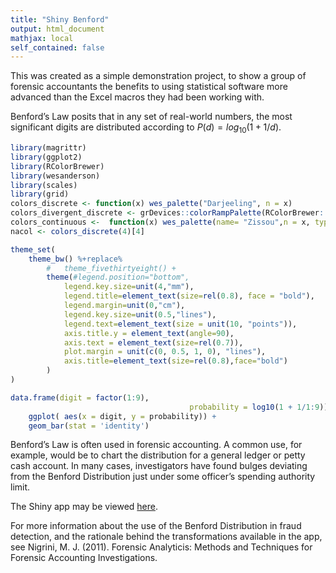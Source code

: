 ```yaml
---
title: "Shiny Benford"
output: html_document
mathjax: local
self_contained: false
---
```


This was created as a simple demonstration project, to show a group of forensic accountants the benefits to using statistical software more advanced than the Excel macros they had been working with.

Benford's Law posits that in any set of real-world numbers, the most significant digits are distributed according to $P(d) = log_{10}(1 + 1/d)$.

```r
library(magrittr)
library(ggplot2)
library(RColorBrewer)
library(wesanderson)
library(scales)
library(grid)
colors_discrete <- function(x) wes_palette("Darjeeling", n = x)
colors_divergent_discrete <- grDevices::colorRampPalette(RColorBrewer::brewer.pal(11, "Spectral"))
colors_continuous <-  function(x) wes_palette(name= "Zissou",n = x, type= "continuous")
nacol <- colors_discrete(4)[4]

theme_set(
	theme_bw() %+replace%
		#	theme_fivethirtyeight() +
		theme(#legend.position="bottom",
			legend.key.size=unit(4,"mm"),
			legend.title=element_text(size=rel(0.8), face = "bold"),
			legend.margin=unit(0,"cm"),
			legend.key.size=unit(0.5,"lines"),
			legend.text=element_text(size = unit(10, "points")),
			axis.title.y = element_text(angle=90),
			axis.text = element_text(size=rel(0.7)),
			plot.margin = unit(c(0, 0.5, 1, 0), "lines"),
			axis.title=element_text(size=rel(0.8),face="bold")
		)
)

data.frame(digit = factor(1:9), 
										probability = log10(1 + 1/1:9)) %>%
	ggplot( aes(x = digit, y = probability)) +
	geom_bar(stat = 'identity')
```

Benford's Law is often used in forensic accounting. A common use, for example, would be to chart the distribution for a general ledger or petty cash account. In many cases, investigators have found bulges deviating from the Benford Distribution just under some officer's spending authority limit. 

The Shiny app may be viewed [here](https://amose.shinyapps.io/shinybenford).

For more information about the use of the Benford Distribution in fraud detection, and the rationale behind the transformations available in the app, see Nigrini, M. J. (2011). Forensic Analyticis: Methods and Techniques for Forensic Accounting Investigations.
